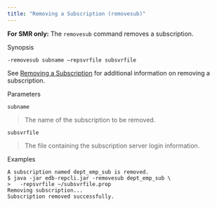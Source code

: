 ```yaml
---
title: "Removing a Subscription (removesub)"
---
```


<div id="removing_subscription_cli" class="registered_link"></div>


**For SMR only:** The `removesub` command removes a subscription.

Synopsis

`-removesub subname –repsvrfile subsvrfile`

See [Removing a Subscription](../../05_smr_operation/05_managing_subscription/#removing_subscription) for additional information on removing a subscription.

Parameters

`subname`

> The name of the subscription to be removed.

`subsvrfile`

> The file containing the subscription server login information.

Examples

``` text
A subscription named dept_emp_sub is removed.
$ java -jar edb-repcli.jar -removesub dept_emp_sub \
>   -repsvrfile ~/subsvrfile.prop
Removing subscription...
Subscription removed successfully.
```
